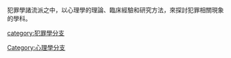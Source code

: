 {{main|犯罪心理學}}
犯罪學諸流派之中，以心理學的理論、臨床經驗和研究方法，來探討犯罪相關現象的學科。

[[category:犯罪學分支|category:犯罪學分支]]
[[Category:心理學分支|Category:心理學分支]]